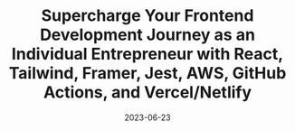 ---
title: Supercharge Your Frontend Development Journey as an Individual Entrepreneur with React, Tailwind, Framer, Jest, AWS, GitHub Actions, and Vercel/Netlify
date: '2023-06-23'
tags: ['Tech']
draft: false
summary: Best tools for individuals who are looking to push to production!
images: []
layout: PostLayout
canonicalUrl: supercharge-frontend-development
---